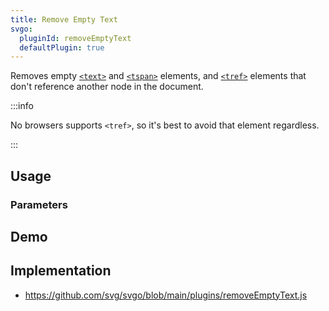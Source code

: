 ```yaml
---
title: Remove Empty Text
svgo:
  pluginId: removeEmptyText
  defaultPlugin: true
---
```


Removes empty [`<text>`](https://developer.mozilla.org/docs/Web/SVG/Element/text) and [`<tspan>`](https://developer.mozilla.org/docs/Web/SVG/Element/tspan) elements, and [`<tref>`](https://developer.mozilla.org/docs/Web/SVG/Element/tref) elements that don't reference another node in the document.

:::info

No browsers supports `<tref>`, so it's best to avoid that element regardless.

:::

## Usage

<PluginUsage />

### Parameters

<PluginParams />

## Demo

<PluginDemo />

## Implementation

- https://github.com/svg/svgo/blob/main/plugins/removeEmptyText.js
